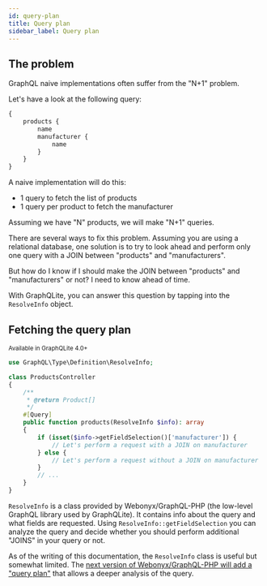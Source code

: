 ```yaml
---
id: query-plan
title: Query plan
sidebar_label: Query plan
---
```


## The problem

GraphQL naive implementations often suffer from the "N+1" problem.

Let's have a look at the following query:

```graphql
{
    products {
        name
        manufacturer {
            name
        }
    }
}
```

A naive implementation will do this:

- 1 query to fetch the list of products
- 1 query per product to fetch the manufacturer

Assuming we have "N" products, we will make "N+1" queries.

There are several ways to fix this problem. Assuming you are using a relational database, one solution is to try to look
ahead and perform only one query with a JOIN between "products" and "manufacturers".

But how do I know if I should make the JOIN between "products" and "manufacturers" or not? I need to know ahead
of time.

With GraphQLite, you can answer this question by tapping into the `ResolveInfo` object.

## Fetching the query plan

<small>Available in GraphQLite 4.0+</small>

```php
use GraphQL\Type\Definition\ResolveInfo;

class ProductsController
{
    /**
     * @return Product[]
     */
    #[Query]
    public function products(ResolveInfo $info): array
    {
        if (isset($info->getFieldSelection()['manufacturer']) {
            // Let's perform a request with a JOIN on manufacturer
        } else {
            // Let's perform a request without a JOIN on manufacturer
        }
        // ...
    }
}
```

`ResolveInfo` is a class provided by Webonyx/GraphQL-PHP (the low-level GraphQL library used by GraphQLite).
It contains info about the query and what fields are requested. Using `ResolveInfo::getFieldSelection` you can analyze the query
and decide whether you should perform additional "JOINS" in your query or not.

<div class="alert alert--info">As of the writing of this documentation, the <code>ResolveInfo</code> class is useful but somewhat limited.
The <a href="https://github.com/webonyx/graphql-php/pull/436">next version of Webonyx/GraphQL-PHP will add a "query plan"</a>
that allows a deeper analysis of the query.</div>
